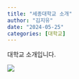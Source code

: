 ```yaml
---
title: "세종대학교 소개"
author: "김지유"
date: "2024-05-25"
categories: [대학교]
---
```


대학교 소개입니다.

![](sejong..jpg)
